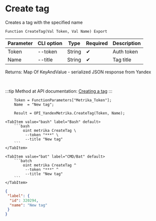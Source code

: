 ﻿---
sidebar_position: 1
description: Create tag and other functions to work with Yandex Metrika in the Open Integration Package, a free open-source integration library for 1C:Enterprise 8, OneScript and CLI
keywords: [1C, 1С, 1С:Enterprise, 1С:Enterprise 8.3, API, Integration, Services, Exchange, OneScript, CLI, Yandex Metrika]
---


# Create tag
 Creates a tag with the specified name



`Function CreateTag(Val Token, Val Name) Export`

  | Parameter | CLI option | Type | Required | Description |
  |-|-|-|-|-|
  | Token | --token | String | &#x2714; | Auth token |
  | Name | --title | String | &#x2714; | Tag title |

  
  Returns:  Map Of KeyAndValue - serialized JSON response from Yandex

<br/>

:::tip
Method at API documentation: [Creating a tag](https://yandex.ru/dev/metrika/en/management/openapi/label/createLabel)
:::
<br/>


```bsl title="1C:Enterprise/OneScript code example"
    Token = FunctionParameters["Metrika_Token"];
    Name  = "New tag";

    Result = OPI_YandexMetrika.CreateTag(Token, Name);
```
 

 <Tabs>
  
    <TabItem value="bash" label="Bash" default>
        ```bash
            oint metrika CreateTag \
             --token "***" \
             --title "New tag"
        ```
    </TabItem>
  
    <TabItem value="bat" label="CMD/Bat" default>
        ```batch
            oint metrika CreateTag ^
             --token "***" ^
             --title "New tag"
        ```
    </TabItem>
</Tabs>


```json title="Result"
{
 "label": {
  "id": 320294,
  "name": "New tag"
 }
}
```
